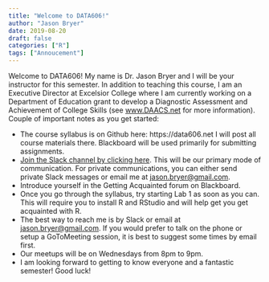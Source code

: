```yaml
---
title: "Welcome to DATA606!"
author: "Jason Bryer"
date: 2019-08-20
draft: false
categories: ["R"]
tags: ["Annoucement"]
---
```


Welcome to DATA606! My name is Dr. Jason Bryer and I will be your instructor for this semester. In addition to teaching this course, I am an Executive Director at Excelsior College where I am currently working on a Department of Education grant to develop a Diagnostic Assessment and Achievement of College Skills (see [www.DAACS.net](https://www.DAACS.net) for more information). Couple of important notes as you get started:

* The course syllabus is on Github here: https://data606.net I will post all course materials there. Blackboard will be used primarily for submitting assignments.
* [Join the Slack channel by clicking here](https://join.slack.com/t/data606fall2019/shared_invite/enQtNzE2NTc5NTMwMjExLTI5MGU3ZTNmZjcyZTNkNDhiOTZiNjY3YmI0N2NjOGNhZDM2ZWUxZTE0ZTdiNTNlN2JkMmFlMmQyNTdjYTEyYzY). This will be our primary mode of communication. For private communications, you can either send private Slack messages or email me at [jason.bryer@gmail.com](mailto:jason.bryer@gmail.com).
* Introduce yourself in the Getting Acquainted forum on Blackboard.
* Once you go through the syllabus, try starting Lab 1 as soon as you can. This will require you to install R and RStudio and will help get you get acquainted with R.
* The best way to reach me is by Slack or email at [jason.bryer@gmail.com](mailto:jason.bryer@gmail.com). If you would prefer to talk on the phone or setup a GoToMeeting session, it is best to suggest some times by email first.
* Our meetups will be on Wednesdays from 8pm to 9pm.
* I am looking forward to getting to know everyone and a fantastic semester! Good luck!


<!-- iframe width="560" height="315" src="https://www.youtube.com/embed/yIyferBnO24" frameborder="0" allow="accelerometer; autoplay; encrypted-media; gyroscope; picture-in-picture" allowfullscreen></iframe -->

<!-- iframe src="/slides/2019-01-24-Intro_to_Course.html#1" width="1024px" height="768px"  frameborder="0" allowfullscreen>
</iframe -->
